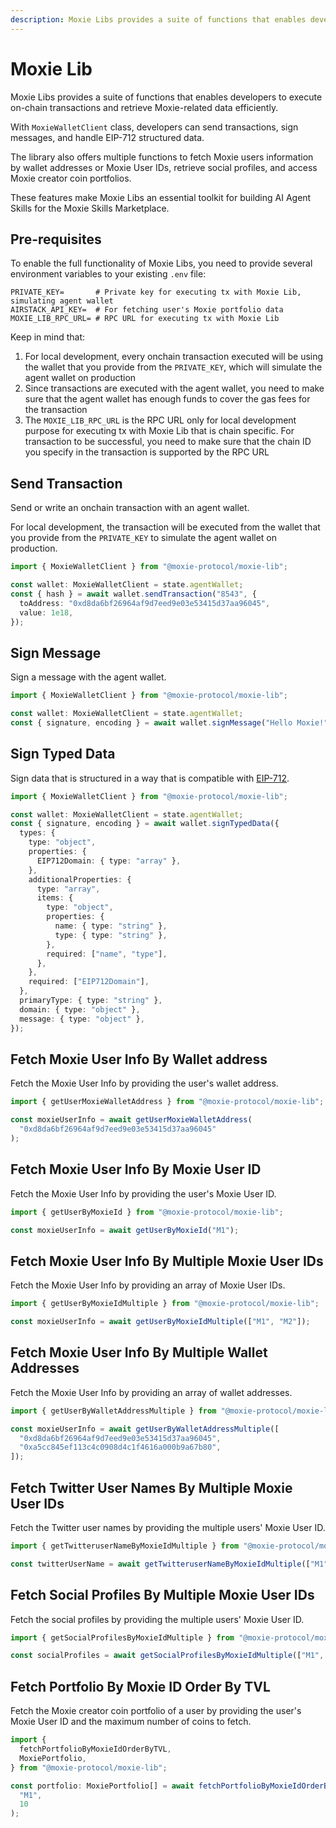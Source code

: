 ```yaml
---
description: Moxie Libs provides a suite of functions that enables developers to execute on-chain transactions and retrieve Moxie-related data efficiently.
---
```



# Moxie Lib

Moxie Libs provides a suite of functions that enables developers to execute on-chain transactions and retrieve Moxie-related data efficiently.

With `MoxieWalletClient` class, developers can send transactions, sign messages, and handle EIP-712 structured data.

The library also offers multiple functions to fetch Moxie users information by wallet addresses or Moxie User IDs, retrieve social profiles, and access Moxie creator coin portfolios.

These features make Moxie Libs an essential toolkit for building AI Agent Skills for the Moxie Skills Marketplace.

## Pre-requisites

To enable the full functionality of Moxie Libs, you need to provide several environment variables to your existing `.env` file:

```
PRIVATE_KEY=       # Private key for executing tx with Moxie Lib, simulating agent wallet
AIRSTACK_API_KEY=  # For fetching user's Moxie portfolio data
MOXIE_LIB_RPC_URL= # RPC URL for executing tx with Moxie Lib
```

Keep in mind that:

1. For local development, every onchain transaction executed will be using the wallet that you provide from the `PRIVATE_KEY`, which will simulate the agent wallet on production
2. Since transactions are executed with the agent wallet, you need to make sure that the agent wallet has enough funds to cover the gas fees for the transaction
3. The `MOXIE_LIB_RPC_URL` is the RPC URL only for local development purpose for executing tx with Moxie Lib that is chain specific. For transaction to be successful, you need to make sure that the chain ID you specify in the transaction is supported by the RPC URL

## Send Transaction

Send or write an onchain transaction with an agent wallet.

For local development, the transaction will be executed from the wallet that you provide from the `PRIVATE_KEY` to simulate the agent wallet on production.

```typescript
import { MoxieWalletClient } from "@moxie-protocol/moxie-lib";

const wallet: MoxieWalletClient = state.agentWallet;
const { hash } = await wallet.sendTransaction("8543", {
  toAddress: "0xd8da6bf26964af9d7eed9e03e53415d37aa96045",
  value: 1e18,
});
```

## Sign Message

Sign a message with the agent wallet.

```typescript
import { MoxieWalletClient } from "@moxie-protocol/moxie-lib";

const wallet: MoxieWalletClient = state.agentWallet;
const { signature, encoding } = await wallet.signMessage("Hello Moxie!");
```

## Sign Typed Data

Sign data that is structured in a way that is compatible with [EIP-712](https://eips.ethereum.org/EIPS/eip-712).

```typescript
import { MoxieWalletClient } from "@moxie-protocol/moxie-lib";

const wallet: MoxieWalletClient = state.agentWallet;
const { signature, encoding } = await wallet.signTypedData({
  types: {
    type: "object",
    properties: {
      EIP712Domain: { type: "array" },
    },
    additionalProperties: {
      type: "array",
      items: {
        type: "object",
        properties: {
          name: { type: "string" },
          type: { type: "string" },
        },
        required: ["name", "type"],
      },
    },
    required: ["EIP712Domain"],
  },
  primaryType: { type: "string" },
  domain: { type: "object" },
  message: { type: "object" },
});
```

## Fetch Moxie User Info By Wallet address

Fetch the Moxie User Info by providing the user's wallet address.

```ts
import { getUserMoxieWalletAddress } from "@moxie-protocol/moxie-lib";

const moxieUserInfo = await getUserMoxieWalletAddress(
  "0xd8da6bf26964af9d7eed9e03e53415d37aa96045"
);
```

## Fetch Moxie User Info By Moxie User ID

Fetch the Moxie User Info by providing the user's Moxie User ID.

```ts
import { getUserByMoxieId } from "@moxie-protocol/moxie-lib";

const moxieUserInfo = await getUserByMoxieId("M1");
```

## Fetch Moxie User Info By Multiple Moxie User IDs

Fetch the Moxie User Info by providing an array of Moxie User IDs.

```ts
import { getUserByMoxieIdMultiple } from "@moxie-protocol/moxie-lib";

const moxieUserInfo = await getUserByMoxieIdMultiple(["M1", "M2"]);
```

## Fetch Moxie User Info By Multiple Wallet Addresses

Fetch the Moxie User Info by providing an array of wallet addresses.

```ts
import { getUserByWalletAddressMultiple } from "@moxie-protocol/moxie-lib";

const moxieUserInfo = await getUserByWalletAddressMultiple([
  "0xd8da6bf26964af9d7eed9e03e53415d37aa96045",
  "0xa5cc845ef113c4c0908d4c1f4616a000b9a67b80",
]);
```

## Fetch Twitter User Names By Multiple Moxie User IDs

Fetch the Twitter user names by providing the multiple users' Moxie User ID.

```ts
import { getTwitteruserNameByMoxieIdMultiple } from "@moxie-protocol/moxie-lib";

const twitterUserName = await getTwitteruserNameByMoxieIdMultiple(["M1", "M2"]);
```

## Fetch Social Profiles By Multiple Moxie User IDs

Fetch the social profiles by providing the multiple users' Moxie User ID.

```ts
import { getSocialProfilesByMoxieIdMultiple } from "@moxie-protocol/moxie-lib";

const socialProfiles = await getSocialProfilesByMoxieIdMultiple(["M1", "M2"]);
```

## Fetch Portfolio By Moxie ID Order By TVL

Fetch the Moxie creator coin portfolio of a user by providing the user's Moxie User ID and the maximum number of coins to fetch.

```typescript
import {
  fetchPortfolioByMoxieIdOrderByTVL,
  MoxiePortfolio,
} from "@moxie-protocol/moxie-lib";

const portfolio: MoxiePortfolio[] = await fetchPortfolioByMoxieIdOrderByTVL(
  "M1",
  10
);
```

<DeveloperSupport />
